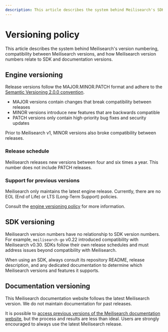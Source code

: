 ```yaml
---
description: This article describes the system behind Meilisearch's SDK and engine version numbering, as well as compatibility between different releases.
---
```


# Versioning policy

This article describes the system behind Meilisearch's version numbering, compatibility between Meilisearch versions, and how Meilisearch version numbers relate to SDK and documentation versions.

## Engine versioning

Release versions follow the MAJOR.MINOR.PATCH format and adhere to the [Semantic Versioning 2.0.0 convention](https://semver.org/#semantic-versioning-200).

- MAJOR versions contain changes that break compatibility between releases
- MINOR versions introduce new features that are backwards compatible
- PATCH versions only contain high-priority bug fixes and security updates

<Capsule intent="warning">
Prior to Meilisearch v1, MINOR versions also broke compatibility between releases.
</Capsule>

### Release schedule

Meilisearch releases new versions between four and six times a year. This number does not include PATCH releases.

### Support for previous versions

Meilisearch only maintains the latest engine release. Currently, there are no EOL (End of Life) or LTS (Long-Term Support) policies.

Consult the [engine versioning policy](https://github.com/meilisearch/engine-team/blob/main/resources/versioning-policy.md) for more information.

## SDK versioning

Meilisearch version numbers have no relationship to SDK version numbers. For example, `meilisearch-go` v0.22 introduced compatibility with Meilisearch v0.30. SDKs follow their own release schedules and must address issues beyond compatibility with Meilisearch.

When using an SDK, always consult its repository README, release description, and any dedicated documentation to determine which Meilisearch versions and features it supports.

## Documentation versioning

This Meilisearch documentation website follows the latest Meilisearch version. We do not maintain documentation for past releases.

It is possible to [access previous versions of the Meilisearch documentation website](/learn/update_and_migration/previous_docs_version), but the process and results are less than ideal. Users are strongly encouraged to always use the latest Meilisearch release.
